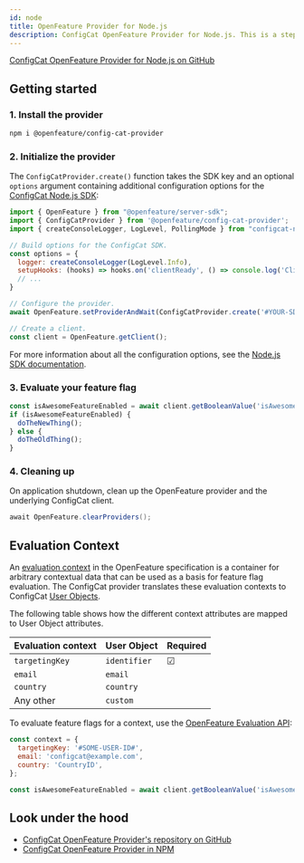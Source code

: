 ```yaml
---
id: node
title: OpenFeature Provider for Node.js
description: ConfigCat OpenFeature Provider for Node.js. This is a step-by-step guide on how to use ConfigCat with the OpenFeature Node.js SDK.
---
```



<a href="https://github.com/open-feature/js-sdk-contrib/tree/main/libs/providers/config-cat" target="_blank">ConfigCat OpenFeature Provider for Node.js on GitHub</a>

## Getting started

### 1. Install the provider

```bash
npm i @openfeature/config-cat-provider
```

### 2. Initialize the provider

The `ConfigCatProvider.create()` function takes the SDK key and an optional `options` argument containing additional configuration options for the [ConfigCat Node.js SDK](../../node/#creating-the-configcat-client):

```js
import { OpenFeature } from "@openfeature/server-sdk";
import { ConfigCatProvider } from '@openfeature/config-cat-provider';
import { createConsoleLogger, LogLevel, PollingMode } from "configcat-node";

// Build options for the ConfigCat SDK.
const options = {
  logger: createConsoleLogger(LogLevel.Info),
  setupHooks: (hooks) => hooks.on('clientReady', () => console.log('Client is ready!')),
  // ...
}

// Configure the provider.
await OpenFeature.setProviderAndWait(ConfigCatProvider.create('#YOUR-SDK-KEY#', PollingMode.AutoPoll, options));

// Create a client.
const client = OpenFeature.getClient();
```

For more information about all the configuration options, see the [Node.js SDK documentation](../../node/#creating-the-configcat-client).

### 3. Evaluate your feature flag

```js
const isAwesomeFeatureEnabled = await client.getBooleanValue('isAwesomeFeatureEnabled', false);
if (isAwesomeFeatureEnabled) {
  doTheNewThing();
} else {
  doTheOldThing();
}
```

### 4. Cleaning up

On application shutdown, clean up the OpenFeature provider and the underlying ConfigCat client.

```cs
await OpenFeature.clearProviders();
```

## Evaluation Context

An <a href="https://openfeature.dev/docs/reference/concepts/evaluation-context" target="_blank">evaluation context</a> in the OpenFeature specification is a container for arbitrary contextual data that can be used as a basis for feature flag evaluation.
The ConfigCat provider translates these evaluation contexts to ConfigCat [User Objects](../../node/#user-object).

The following table shows how the different context attributes are mapped to User Object attributes.

| Evaluation context | User Object  | Required |
| ------------------ | ------------ | -------- |
| `targetingKey`     | `identifier` | &#9745;  | 
| `email`            | `email`      |          | 
| `country`          | `country`    |          | 
| Any other          | `custom`     |          | 

To evaluate feature flags for a context, use the <a href="https://openfeature.dev/docs/reference/concepts/evaluation-api/" target="_blank">OpenFeature Evaluation API</a>:

```js
const context = {
  targetingKey: '#SOME-USER-ID#',
  email: 'configcat@example.com',
  country: 'CountryID',
};

const isAwesomeFeatureEnabled = await client.getBooleanValue('isAwesomeFeatureEnabled', false, context);
```

## Look under the hood

- <a href="https://github.com/open-feature/js-sdk-contrib/tree/main/libs/providers/config-cat" target="_blank">ConfigCat OpenFeature Provider's repository on GitHub</a>
- <a href="https://www.npmjs.com/package/@openfeature/config-cat-provider" target="_blank">ConfigCat OpenFeature Provider in NPM</a>